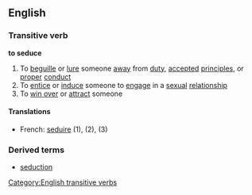 ==English==
===Transitive verb===
'''to seduce'''
#To [[beguille]] or [[lure]] someone [[away]] from [[duty]], [[accept]]ed [[principles]], or [[proper]] [[conduct]]
#To [[entice]] or [[induce]] someone to [[engage]] in a [[sexual]] [[relationship]]
#To [[win over]] or [[attract]] someone
====Translations====
*French: [[seduire]] (1), (2), (3)
===Derived terms===
*[[seduction]]
[[Category:English transitive verbs]]